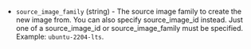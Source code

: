 <!-- Code generated from the comments of the SourceImageConfig struct in builder/yandex/common_config.go; DO NOT EDIT MANUALLY -->

- `source_image_family` (string) - The source image family to create the new image
  from. You can also specify source_image_id instead. Just one of a source_image_id or
  source_image_family must be specified. Example: `ubuntu-2204-lts`.

<!-- End of code generated from the comments of the SourceImageConfig struct in builder/yandex/common_config.go; -->
